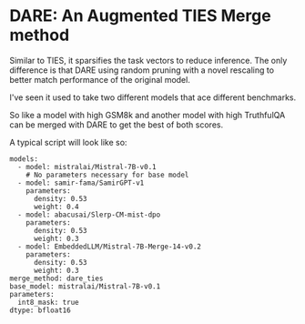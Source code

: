 # DARE: An Augmented TIES Merge method

Similar to TIES, it sparsifies the task vectors to reduce inference. The only difference is that DARE using random pruning with a novel rescaling to better match performance of the original model.

I've seen it used to take two different models that ace different benchmarks.

So like a model with high GSM8k and another model with high TruthfulQA can be merged with DARE to get the best of both scores.

A typical script will look like so:

```
models:
  - model: mistralai/Mistral-7B-v0.1
    # No parameters necessary for base model
  - model: samir-fama/SamirGPT-v1
    parameters:
      density: 0.53
      weight: 0.4
  - model: abacusai/Slerp-CM-mist-dpo
    parameters:
      density: 0.53
      weight: 0.3
  - model: EmbeddedLLM/Mistral-7B-Merge-14-v0.2
    parameters:
      density: 0.53
      weight: 0.3
merge_method: dare_ties
base_model: mistralai/Mistral-7B-v0.1
parameters:
  int8_mask: true
dtype: bfloat16
